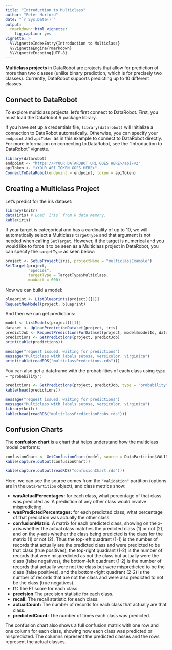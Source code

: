 ```yaml
---
title: "Introduction to Multiclass"
author: "Peter Hurford"
date: "`r Sys.Date()`"
output:
  rmarkdown::html_vignette:
    fig_caption: yes  
vignette: >
  %\VignetteIndexEntry{Introduction to Multiclass}
  %\VignetteEngine{rmarkdown}
  %\VignetteEncoding{UTF-8}
---
```


**Multiclass projects** in DataRobot are projects that allow for prediction of more than two classes (unlike binary prediction, which is for precisely two classes). Currently, DataRobot supports predicting up to 10 different classes.


## Connect to DataRobot

To explore multiclass projects, let's first connect to DataRobot. First, you must load the DataRobot R package library.

If you have set up a credentials file, `library(datarobot)` will initialize a connection to DataRobot automatically. Otherwise, you can specify your `endpoint` and `apiToken` as in this example to connect to DataRobot directly. For more information on connecting to DataRobot, see the "Introduction to DataRobot" vignette.

```r
library(datarobot)
endpoint <- "https://<YOUR DATAROBOT URL GOES HERE>/api/v2"
apiToken <- "<YOUR API TOKEN GOES HERE>"
ConnectToDataRobot(endpoint = endpoint, token = apiToken)
```


## Creating a Multiclass Project

Let's predict for the iris dataset:

```r
library(knitr)
data(iris) # Load `iris` from R data memory.
kable(iris)
```

If your target is categorical and has a cardinality of up to 10, we will automatically select a Multiclass `targetType` and that argument is not needed when calling `SetTarget`. However, if the target is numerical and you would like to force it to be seen as a Multiclass project in DataRobot, you can specify the `targetType` as seen below:

```r
project <- SetupProject(iris, projectName = "multiclassExample")
SetTarget(project,
          "Species",
          targetType = TargetType$Multiclass,
          maxWait = 600)
```

Now we can build a model:

```r
blueprint <- ListBlueprints(project)[[1]]
RequestNewModel(project, blueprint)
```

And then we can get predictions:

```r
model <- ListModels(project)[[1]]
dataset <- UploadPredictionDataset(project, iris)
predictJob <- RequestPredictionsForDataset(project, model$modelId, dataset$id)
predictions <- GetPredictions(project, predictJob)
print(table(predictions))
```

```r
message("request issued, waiting for predictions")
message("Multiclass with labels setosa, versicolor, virginica")
print(table(readRDS("multiclassPredictions.rds")))
```

You can also get a dataframe with the probabilities of each class using `type = "probability"`:

```r
predictions <- GetPredictions(project, predictJob, type = "probability")
kable(head(predictions))
```

```r
message("request issued, waiting for predictions")
message("Multiclass with labels setosa, versicolor, virginica")
library(knitr)
kable(head(readRDS("multiclassPredictionProbs.rds")))
```


## Confusion Charts

The **confusion chart** is a chart that helps understand how the multiclass model performs:

```r
confusionChart <- GetConfusionChart(model, source = DataPartition$VALIDATION)
kable(capture.output(confusionChart))
```

```r
kable(capture.output(readRDS("confusionChart.rds")))
```

Here, we can see the source comes from the `"validation"` partition (options are in the `DataPartition` object), and class metrics show:

* **wasActualPercentages:** for each class, what percentage of that class was predicted as. A prediction of any other class would involve mispredicting.
* **wasPredictedPercentages:** for each predicted class, what percentage of that prediction was actually the other class.
* **confusionMatrix:** A matrix for each predicted class, showing on the x-axis whether the actual class matches the predicted class (1) or not (2), and on the y-axis whether the class being predicted is the class for the matrix (1) or not (2). Thus the top-left quadrant (1-1) is the number of records that actually are the predicted class and were predicted to be that class (true positives), the top-right quadrant (1-2) is the number of records that were mispredicted as not the class but actually were the class (false negatives), the bottom-left quadrant (1-2) is the number of records that actually were not the class but were mispredicted to be the class (false positives), and the bottom-right quadrant (2-2) is the number of records that are not the class and were also predicted to not be the class (true negatives).
* **f1:** The F1 score for each class.
* **precision** The precision statistic for each class.
* **recall:** The recall statistic for each class.
* **actualCount:** The number of records for each class that actually are that class.
* **predictedCount:** The number of times each class was predicted.

The confusion chart also shows a full confusion matrix with one row and one column for each class, showing how each class was predicted or mispredicted. The columns represent the predicted classes and the rows represent the actual classes.
